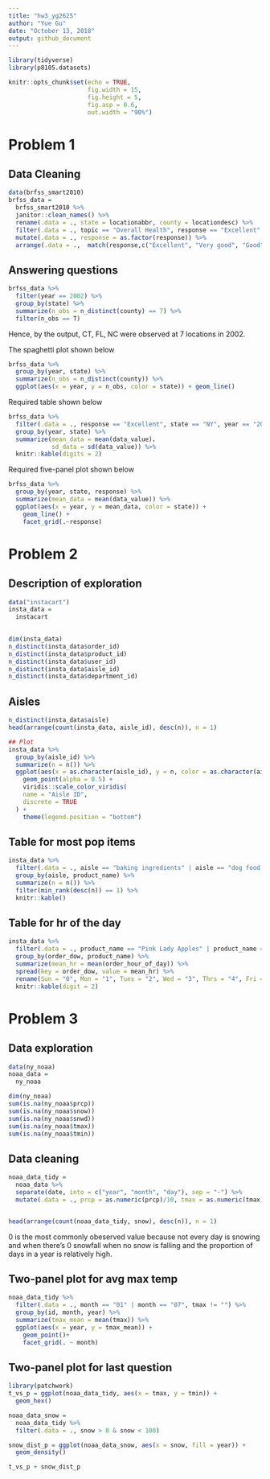 ```yaml
---
title: "hw3_yg2625"
author: "Yue Gu"
date: "October 13, 2018"
output: github_document
---
```



```r
library(tidyverse)
library(p8105.datasets)

knitr::opts_chunk$set(echo = TRUE,
                      fig.width = 15,
                      fig.height = 5,
                      fig.asp = 0.6,
                      out.width = "90%")

```



# Problem 1
## Data Cleaning
```r
data(brfss_smart2010)
brfss_data = 
  brfss_smart2010 %>% 
  janitor::clean_names() %>% 
  rename(.data = ., state = locationabbr, county = locationdesc) %>% 
  filter(.data = ., topic == "Overall Health", response == "Excellent" || response == "Very good" || response == "Good" || response == "Fair" || reponse == "Poor") %>% 
  mutate(.data = ., response = as.factor(response)) %>% 
  arrange(.data = .,  match(response,c("Excellent", "Very good", "Good", "Fair", "Poor")))

```

## Answering questions
```r
brfss_data %>% 
  filter(year == 2002) %>% 
  group_by(state) %>% 
  summarize(n_obs = n_distinct(county) == 7) %>% 
  filter(n_obs == T)
```
Hence, by the output, CT, FL, NC were observed at 7 locations in 2002.

The spaghetti plot shown below
```r
brfss_data %>% 
  group_by(year, state) %>% 
  summarize(n_obs = n_distinct(county)) %>%
  ggplot(aes(x = year, y = n_obs, color = state)) + geom_line()
```

Required table shown below
```r
brfss_data %>% 
  filter(.data = ., response == "Excellent", state == "NY", year == "2002"|year == "2006"|year == "2010") %>%
  group_by(year, state) %>% 
  summarize(mean_data = mean(data_value)，
            sd_data = sd(data_value)) %>% 
  knitr::kable(digits = 2)
```

Required five-panel plot shown below
```r
brfss_data %>% 
  group_by(year, state, response) %>% 
  summarize(mean_data = mean(data_value)) %>% 
  ggplot(aes(x = year, y = mean_data, color = state)) + 
    geom_line() + 
    facet_grid(.~response)
```

# Problem 2

## Description of exploration
```r
data("instacart")
insta_data =
  instacart
  

dim(insta_data)
n_distinct(insta_data$order_id)
n_distinct(insta_data$product_id)
n_distinct(insta_data$user_id)
n_distinct(insta_data$aisle_id)
n_distinct(insta_data$department_id)
```

## Aisles
```r
n_distinct(insta_data$aisle)
head(arrange(count(insta_data, aisle_id), desc(n)), n = 1)

## Plot
insta_data %>% 
  group_by(aisle_id) %>% 
  summarize(n = n()) %>% 
  ggplot(aes(x = as.character(aisle_id), y = n, color = as.character(aisle_id))) +
    geom_point(alpha = 0.5) +
    viridis::scale_color_viridis(
    name = "Aisle ID", 
    discrete = TRUE
  ) + 
    theme(legend.position = "bottom")
```

## Table for most pop items
```r
insta_data %>% 
  filter(.data = ., aisle == "baking ingredients" | aisle == "dog food care" | aisle == "packaged vegetables fruits") %>% 
  group_by(aisle, product_name) %>%
  summarize(n = n()) %>% 
  filter(min_rank(desc(n)) == 1) %>% 
  knitr::kable()
```

## Table for hr of the day
```r
insta_data %>% 
  filter(.data = ., product_name == "Pink Lady Apples" | product_name == "Coffee Ice Cream") %>% 
  group_by(order_dow, product_name) %>% 
  summarize(mean_hr = mean(order_hour_of_day)) %>% 
  spread(key = order_dow, value = mean_hr) %>%
  rename(Sun = "0", Mon = "1", Tues = "2", Wed = "3", Thrs = "4", Fri = "5", Sat = "6", Product = product_name) %>% 
  knitr::kable(digit = 2)
```

# Problem 3
## Data exploration

```r
data(ny_noaa)
noaa_data = 
  ny_noaa

dim(ny_noaa)
sum(is.na(ny_noaa$prcp))
sum(is.na(ny_noaa$snow))
sum(is.na(ny_noaa$snwd))
sum(is.na(ny_noaa$tmax))
sum(is.na(ny_noaa$tmin))

```

## Data cleaning
```r
noaa_data_tidy =
  noaa_data %>% 
  separate(date, into = c("year", "month", "day"), sep = "-") %>% 
  mutate(.data = ., prcp = as.numeric(prcp)/10, tmax = as.numeric(tmax)/10, tmin = as.numeric(tmin)/10)


head(arrange(count(noaa_data_tidy, snow), desc(n)), n = 1)
```
0 is the most commonly obeserved value because not every day is snowing and when there's 0 snowfall when no snow is falling and the proportion of days in a year is relatively high.

## Two-panel plot for avg max temp
```r
noaa_data_tidy %>% 
  filter(.data = ., month == "01" | month == "07", tmax != "") %>% 
  group_by(id, month, year) %>%
  summarize(tmax_mean = mean(tmax)) %>% 
  ggplot(aes(x = year, y = tmax_mean)) +
    geom_point()+
    facet_grid(. ~ month)
```


## Two-panel plot for last question
```r
library(patchwork)
t_vs_p = ggplot(noaa_data_tidy, aes(x = tmax, y = tmin)) +
  geom_hex()

noaa_data_snow =
  noaa_data_tidy %>% 
  filter(.data = ., snow > 0 & snow < 100)

snow_dist_p = ggplot(noaa_data_snow, aes(x = snow, fill = year)) +
  geom_density()

t_vs_p + snow_dist_p

```









